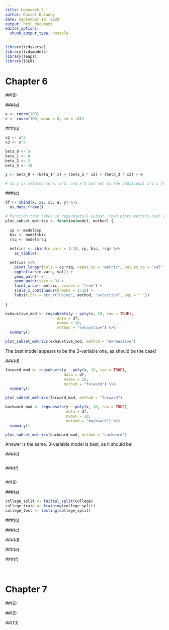 ```yaml
---
title: Homework 3
author: Daniel Dulaney
date: September 18, 2020
output: html_document
editor_options: 
  chunk_output_type: console
---
```


```r
library(tidyverse)
library(tidymodels)
library(leaps)
library(ISLR)
```

# Chapter 6

##(8)

###(a)

```r
x <- rnorm(100)
e <- rnorm(100, mean = 0, sd = .01)
```

###(b)

```r
x2 <- x^2
x3 <- x^3

beta_0 <- 5
beta_1 <- 8
beta_2 <- 2
beta_3 <- 10

y <- beta_0 + (beta_1* x) + (beta_2 * x2) + (beta_3 * x3) + e

# so y is related to x, x^2, and x^3 but not to the additional x^i's that'll be included in (c). should be that only these 3 x's are important variables moving forward
```

###(c)

```r
df <- cbind(x, x2, x3, e, y) %>% 
  as.data.frame()
```

```r
# function that takes in regsubsets() output, then plots metrics over various # variable values
plot_subset_metrics <- function(model, method) {
  
  cp <- model$cp
  bic <- model$bic
  rsq <- model$rsq

  metrics <- cbind(n_vars = 1:10, cp, bic, rsq) %>% 
    as_tibble()

  metrics %>% 
    pivot_longer(cols = cp:rsq, names_to = "metric", values_to = "val") %>% 
    ggplot(aes(n_vars, val)) +
    geom_path() +
    geom_point(size = 3) +
    facet_wrap(~ metric, scales = "free") +
    scale_x_continuous(breaks = 1:10) +
    labs(title = str_c("Using", method, "selection", sep = " "))
  
} 
```

```r
exhaustive_mod <- regsubsets(y ~ poly(x, 10, raw = TRUE), 
                       data = df, 
                       nvmax = 10,
                       method = "exhaustive") %>% 
  summary()

plot_subset_metrics(exhaustive_mod, method = "exhaustive")
```

The best model appears to be the 3-variable one, as should be the case!

###(d)

```r
forward_mod <- regsubsets(y ~ poly(x, 10, raw = TRUE),
                          data = df, 
                          nvmax = 10,
                          method = "forward") %>% 
  summary()

plot_subset_metrics(forward_mod, method = "forward")
```

```r
backward_mod <- regsubsets(y ~ poly(x, 10, raw = TRUE),
                           data = df, 
                           nvmax = 10,
                           method = "backward") %>% 
  summary()

plot_subset_metrics(backward_mod, method = "backward")
```

Answer is the same. 3-variable model is best, as it should be!

###(e)

```r

```


###(f)

```r

```


##(9)

###(a)

```r
college_split <- initial_split(College)
college_train <- training(college_split)
college_test <- testing(college_split)
```

###(b)

###(c)

###(d)

###(e)

###(f)

<br>

# Chapter 7

##(6)

##(9)

##(10)


